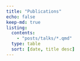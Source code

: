 ```yaml
---
title: "Publications"
echo: false
keep-md: true
listing: 
  contents: 
    - "posts/talks/*.qmd"
  type: table
  sort: [date, title desc]
---
```

